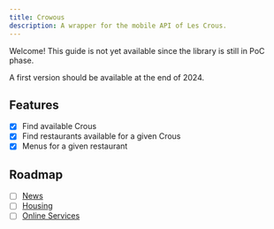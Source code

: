 ```yaml
---
title: Crowous
description: A wrapper for the mobile API of Les Crous.
---
```


Welcome! This guide is not yet available since the library is still in PoC phase.

A first version should be available at the end of 2024.

## Features

- [x] Find available Crous
- [x] Find restaurants available for a given Crous
- [x] Menus for a given restaurant

## Roadmap

- [ ] [News](http://webservices-v2.crous-mobile.fr/feed/:identifier/externe/actu.xml)
- [ ] [Housing](http://webservices-v2.crous-mobile.fr/feed/:identifier/:identifier-logement.xml)
- [ ] [Online Services](http://webservices-v2.crous-mobile.fr/feed/:identifier/:identifier-online.xml)

<Card title="Check the progress on GitHub" href="https://github.com/LiterateInk/Crowous" />
